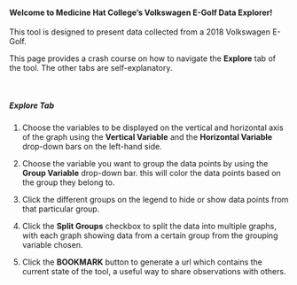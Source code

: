 #### Welcome to Medicine Hat College's Volkswagen E-Golf Data Explorer!

This tool is designed to present data collected from a 2018 Volkswagen E-Golf.

This page provides a crash course on how to navigate the **Explore** tab of the tool. The other tabs are self-explanatory.

<br>

##### Explore Tab

1. Choose the variables to be displayed on the vertical and horizontal axis of the graph using the **Vertical Variable** and the **Horizontal Variable** drop-down bars on the left-hand side.

2. Choose the variable you want to group the data points by using the **Group Variable** drop-down bar. this will color the data points based on the group they belong to.

3. Click the different groups on the legend to hide or show data points from that particular group.

3. Click the **Split Groups** checkbox to split the data into multiple graphs, with each graph showing data from a certain group from the grouping variable chosen.

5. Click the **BOOKMARK** button to generate a url which contains the current state of the tool, a useful way to share observations with others.


